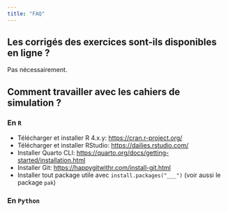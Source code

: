 ```yaml
---
title: "FAQ"
---
```




## Les corrigés des exercices sont-ils disponibles en ligne ?

Pas nécessairement.

## Comment travailler avec les cahiers de simulation ?

### En `R`

-   Télécharger et installer R 4.x.y: <https://cran.r-project.org/>
-   Télécharger et installer RStudio: <https://dailies.rstudio.com/>
-   Installer Quarto CLI: <https://quarto.org/docs/getting-started/installation.html>
-   Installer Git: <https://happygitwithr.com/install-git.html>
-   Installer tout package utile avec  `install.packages("___")` (voir aussi le package `pak`)


### En `Python`

